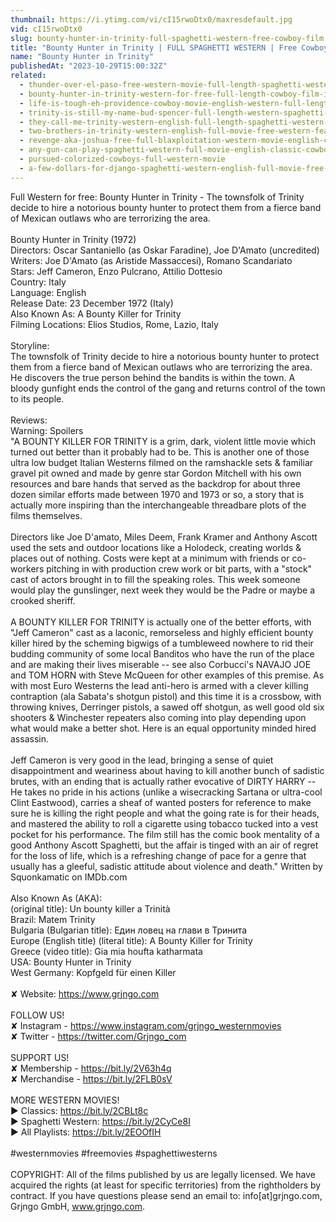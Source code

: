 ```yaml
---
thumbnail: https://i.ytimg.com/vi/cI15rwoDtx0/maxresdefault.jpg
vid: cI15rwoDtx0
slug: bounty-hunter-in-trinity-full-spaghetti-western-free-cowboy-film
title: "Bounty Hunter in Trinity | FULL SPAGHETTI WESTERN | Free Cowboy Film |"
name: "Bounty Hunter in Trinity"
publishedAt: "2023-10-29T15:00:32Z"
related:
  - thunder-over-el-paso-free-western-movie-full-length-spaghetti-western-full-action-movie
  - bounty-hunter-in-trinity-western-for-free-full-length-cowboy-film-italo-western
  - life-is-tough-eh-providence-cowboy-movie-english-western-full-length
  - trinity-is-still-my-name-bud-spencer-full-length-western-spaghetti-western-full-movie
  - they-call-me-trinity-western-english-full-length-spaghetti-western-film-full-movie
  - two-brothers-in-trinity-western-english-full-movie-free-western-feature-film-spaghetti-western
  - revenge-aka-joshua-free-full-blaxploitation-western-movie-english-classic-feature-film
  - any-gun-can-play-spaghetti-western-full-movie-english-classic-cowboy-film-free-full-westerns
  - pursued-colorized-cowboys-full-western-movie
  - a-few-dollars-for-django-spaghetti-western-english-full-movie-free-full-youtube-movies
---
```


Full Western for free: Bounty Hunter in Trinity - The townsfolk of Trinity decide to hire a notorious bounty hunter to protect them from a fierce band of Mexican outlaws who are terrorizing the area.<br />
<br />
Bounty Hunter in Trinity (1972)<br />
Directors: Oscar Santaniello (as Oskar Faradine), Joe D'Amato (uncredited)<br />
Writers: Joe D'Amato (as Aristide Massaccesi), Romano Scandariato<br />
Stars: Jeff Cameron, Enzo Pulcrano, Attilio Dottesio <br />
Country: Italy<br />
Language: English<br />
Release Date: 23 December 1972 (Italy) <br />
Also Known As: A Bounty Killer for Trinity <br />
Filming Locations: Elios Studios, Rome, Lazio, Italy <br />
<br />
Storyline:<br />
The townsfolk of Trinity decide to hire a notorious bounty hunter to protect them from a fierce band of Mexican outlaws who are terrorizing the area. He discovers the true person behind the bandits is within the town. A bloody gunfight ends the control of the gang and returns control of the town to its people.<br />
<br />
Reviews:<br />
Warning: Spoilers<br />
"A BOUNTY KILLER FOR TRINITY is a grim, dark, violent little movie which turned out better than it probably had to be. This is another one of those ultra low budget Italian Westerns filmed on the ramshackle sets & familiar gravel pit owned and made by genre star Gordon Mitchell with his own resources and bare hands that served as the backdrop for about three dozen similar efforts made between 1970 and 1973 or so, a story that is actually more inspiring than the interchangeable threadbare plots of the films themselves.<br />
<br />
Directors like Joe D'amato, Miles Deem, Frank Kramer and Anthony Ascott used the sets and outdoor locations like a Holodeck, creating worlds & places out of nothing. Costs were kept at a minimum with friends or co-workers pitching in with production crew work or bit parts, with a "stock" cast of actors brought in to fill the speaking roles. This week someone would play the gunslinger, next week they would be the Padre or maybe a crooked sheriff.<br />
<br />
A BOUNTY KILLER FOR TRINITY is actually one of the better efforts, with "Jeff Cameron" cast as a laconic, remorseless and highly efficient bounty killer hired by the scheming bigwigs of a tumbleweed nowhere to rid their budding community of some local Banditos who have the run of the place and are making their lives miserable -- see also Corbucci's NAVAJO JOE and TOM HORN with Steve McQueen for other examples of this premise. As with most Euro Westerns the lead anti-hero is armed with a clever killing contraption (ala Sabata's shotgun pistol) and this time it is a crossbow, with throwing knives, Derringer pistols, a sawed off shotgun, as well good old six shooters & Winchester repeaters also coming into play depending upon what would make a better shot. Here is an equal opportunity minded hired assassin.<br />
<br />
Jeff Cameron is very good in the lead, bringing a sense of quiet disappointment and weariness about having to kill another bunch of sadistic brutes, with an ending that is actually rather evocative of DIRTY HARRY -- He takes no pride in his actions (unlike a wisecracking Sartana or ultra-cool Clint Eastwood), carries a sheaf of wanted posters for reference to make sure he is killing the right people and what the going rate is for their heads, and mastered the ability to roll a cigarette using tobacco tucked into a vest pocket for his performance. The film still has the comic book mentality of a good Anthony Ascott Spaghetti, but the affair is tinged with an air of regret for the loss of life, which is a refreshing change of pace for a genre that usually has a gleeful, sadistic attitude about violence and death." Written by Squonkamatic on IMDb.com<br />
<br />
Also Known As (AKA):<br />
(original title): Un bounty killer a Trinità<br />
Brazil: Matem Trinity<br />
Bulgaria (Bulgarian title): Един ловец на глави в Тринита<br />
Europe (English title) (literal title): A Bounty Killer for Trinity<br />
Greece (video title): Gia mia houfta katharmata<br />
USA: Bounty Hunter in Trinity<br />
West Germany: Kopfgeld für einen Killer<br />
<br />
✘ Website: https://www.grjngo.com<br />
<br />
FOLLOW US!<br />
✘ Instagram - https://www.instagram.com/grjngo_westernmovies<br />
✘ Twitter - https://twitter.com/Grjngo_com<br />
<br />
SUPPORT US!<br />
✘ Membership - https://bit.ly/2V63h4q<br />
✘ Merchandise - https://bit.ly/2FLB0sV<br />
<br />
MORE WESTERN MOVIES! <br />
► Classics: https://bit.ly/2CBLt8c <br />
► Spaghetti Western: https://bit.ly/2CyCe8I <br />
► All Playlists: https://bit.ly/2EOOfIH <br />
<br />
#westernmovies #freemovies #spaghettiwesterns<br />
<br />
COPYRIGHT: All of the films published by us are legally licensed. We have acquired the rights (at least for specific territories) from the rightholders by contract. If you have questions please send an email to: info[at]grjngo.com, Grjngo GmbH, www.grjngo.com.
